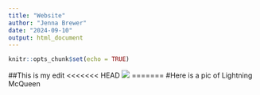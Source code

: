 ```yaml
---
title: "Website"
author: "Jenna Brewer"
date: "2024-09-10"
output: html_document
---
```


```r
knitr::opts_chunk$set(echo = TRUE)
```


##This is my edit 
<<<<<<< HEAD
![](https://images.squarespace-cdn.com/content/v1/51cdafc4e4b09eb676a64e68/1470951917131-VO6KK2XIFP4LPLCYW7YU/McQueen15.jpg)
=======
#Here is a pic of Lightning McQueen

